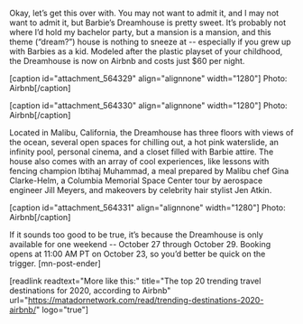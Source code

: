 Okay, let’s get this over with. You may not want to admit it, and I may not want to admit it, but Barbie’s Dreamhouse is pretty sweet. It’s probably not where I’d hold my bachelor party, but a mansion is a mansion, and this theme (“dream?”) house is nothing to sneeze at -- especially if you grew up with Barbies as a kid. Modeled after the plastic playset of your childhood, the Dreamhouse is now on Airbnb and costs just $60 per night. 

[caption id="attachment_564329" align="alignnone" width="1280"] Photo: Airbnb[/caption]

[caption id="attachment_564330" align="alignnone" width="1280"] Photo: Airbnb[/caption]

Located in Malibu, California, the Dreamhouse has three floors with views of the ocean, several open spaces for chilling out, a hot pink waterslide, an infinity pool, personal cinema, and a closet filled with Barbie attire. The house also comes with an array of cool experiences, like lessons with fencing champion Ibtihaj Muhammad, a meal prepared by Malibu chef Gina Clarke-Helm, a Columbia Memorial Space Center tour by aerospace engineer Jill Meyers, and makeovers by celebrity hair stylist Jen Atkin.

[caption id="attachment_564331" align="alignnone" width="1280"] Photo: Airbnb[/caption]

If it sounds too good to be true, it’s because the Dreamhouse is only available for one weekend -- October 27 through October 29. Booking opens at 11:00 AM PT on October 23, so you’d better be quick on the trigger. [mn-post-ender]

[readlink readtext="More like this:" title="The top 20 trending travel destinations for 2020, according to Airbnb"  url="https://matadornetwork.com/read/trending-destinations-2020-airbnb/" logo="true"]


